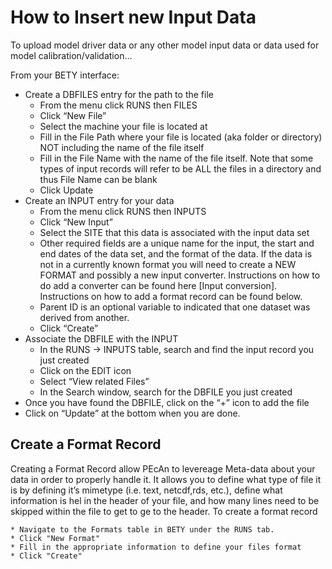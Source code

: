 # How to Insert new Input Data

To upload model driver data or any other model input data or data used for model calibration/validation...

From your BETY interface:

* Create a DBFILES entry for the path to the file
    + From the menu click RUNS then FILES
    + Click “New File”
    + Select the machine your file is located at
    + Fill in the File Path where your file is located (aka folder or directory) NOT including the name of the file itself
    + Fill in the File Name with the name of the file itself. Note that some types of input records will refer to be ALL the files in a directory and thus File Name can be blank
    + Click Update
* Create an INPUT entry for your data
    + From the menu click RUNS then INPUTS
    + Click “New Input”
    + Select the SITE that this data is associated with the input data set
    + Other required fields are a unique name for the input, the start and end dates of the data set, and the format of the data. If the data is not in a currently known format you will need to create a NEW FORMAT and possibly a new input converter. Instructions on how to do add a converter can be found here [Input conversion]. Instructions on how to add a format record can be found below. 
    + Parent ID is an optional variable to indicated that one dataset was derived from another.
    + Click “Create”
* Associate the DBFILE with the INPUT
    + In the RUNS -> INPUTS table, search and find the input record you just created
    + Click on the EDIT icon
    + Select “View related Files”
    + In the Search window, search for the DBFILE you just created
 * Once you have found the DBFILE, click on the “+” icon to add the file
 * Click on “Update” at the bottom when you are done.



## Create a Format Record 
  
Creating a Format Record allow PEcAn to levereage Meta-data about your data in order to properly handle it. It allows you to define what type of file it is by defining it's mimetype (i.e. text, netcdf,rds, etc.), define what information is hel in the header of your file, and how many lines need to be skipped within the file to get to ge to the header. To create a format record 

    * Navigate to the Formats table in BETY under the RUNS tab.
    * Click "New Format"
    * Fill in the appropriate information to define your files format
    * Click "Create"
    